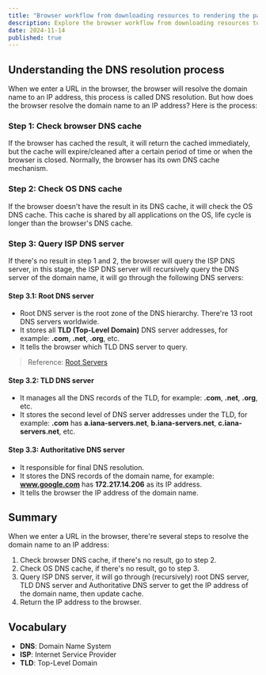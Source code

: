 ```yaml
---
title: "Browser workflow from downloading resources to rendering the page part 1"
description: Explore the browser workflow from downloading resources to rendering the page
date: 2024-11-14
published: true
---
```


## Understanding the DNS resolution process

When we enter a URL in the browser, the browser will resolve the domain name to an IP address, this process is called DNS resolution.
But how does the browser resolve the domain name to an IP address? Here is the process:

### Step 1: Check browser DNS cache

If the browser has cached the result, it will return the cached immediately, but the cache will expire/cleaned after a certain period of time or when the browser is closed.
Normally, the browser has its own DNS cache mechanism.

### Step 2: Check OS DNS cache

If the browser doesn't have the result in its DNS cache, it will check the OS DNS cache. This cache is shared by all applications on the OS, life cycle is longer than the browser's DNS cache.

### Step 3: Query ISP DNS server

If there's no result in step 1 and 2, the browser will query the ISP DNS server, in this stage, the ISP DNS server will recursively query the DNS server of the domain name, it will go through the following DNS servers:

#### Step 3.1: Root DNS server

- Root DNS server is the root zone of the DNS hierarchy. There're 13 root DNS servers worldwide.
- It stores all **TLD (Top-Level Domain)** DNS server addresses, for example: **.com**, **.net**, **.org**, etc.
- It tells the browser which TLD DNS server to query.

> Reference: [Root Servers](https://www.iana.org/domains/root/servers)

#### Step 3.2: TLD DNS server

- It manages all the DNS records of the TLD, for example: **.com**, **.net**, **.org**, etc.
- It stores the second level of DNS server addresses under the TLD, for example: **.com** has **a.iana-servers.net**, **b.iana-servers.net**, **c.iana-servers.net**, etc.

#### Step 3.3: Authoritative DNS server

- It responsible for final DNS resolution.
- It stores the DNS records of the domain name, for example: **www.google.com** has **172.217.14.206** as its IP address.
- It tells the browser the IP address of the domain name.

## Summary

When we enter a URL in the browser, there're several steps to resolve the domain name to an IP address:

1. Check browser DNS cache, if there's no result, go to step 2.
2. Check OS DNS cache, if there's no result, go to step 3.
3. Query ISP DNS server, it will go through (recursively) root DNS server, TLD DNS server and Authoritative DNS server to get the IP address of the domain name, then update cache.
4. Return the IP address to the browser.

## Vocabulary

- **DNS**: Domain Name System
- **ISP**: Internet Service Provider
- **TLD**: Top-Level Domain
